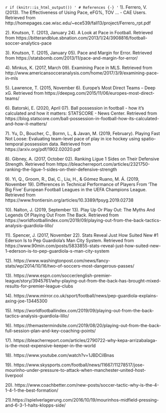 `r if (knitr::is_html_output()) '
# References {-}
'`
1). Ferrero, V. (2013). The Effectiveness of Using Pace, eFG%, TOV ... - CAE Users. Retrieved from http://homepages.cae.wisc.edu/~ece539/fall13/project/Ferrero_rpt.pdf

2). Knutson, T. (2013, January 24). A Look at Pace in Football. Retrieved from https://bitterandblue.sbnation.com/2013/1/24/3908816/football-soccer-analytics-pace

3). Knutson, T. (2015, January 05). Pace and Margin for Error. Retrieved from https://statsbomb.com/2013/11/pace-and-margin-for-error/

4). Minkus, K. (2017, March 09). Examining Pace in MLS. Retrieved from http://www.americansocceranalysis.com/home/2017/3/9/examining-pace-in-mls

5). Lawrence, T. (2015, November 6). Europe’s Most Direct Teams – Deep xG. Retrieved from https://deepxg.com/2015/11/06/europes-most-direct-teams/

6). Batorski, E. (2020, April 07). Ball possession in football - how it's calculated and how it matters: STATSCORE - News Center. Retrieved from https://blog.statscore.com/ball-possession-in-football-how-its-calculated-and-how-it-matters/

7). Yu, D., Boucher, C., Bornn, L., & Javan, M. (2019, February). Playing Fast Not Loose: Evaluating team-level pace of play in ice hockey using spatio-temporal possession data. Retrieved from https://arxiv.org/pdf/1902.02020.pdf

8). Gibney, A. (2017, October 02). Ranking Ligue 1 Sides on Their Defensive Strength. Retrieved from https://bleacherreport.com/articles/2321750-ranking-the-ligue-1-sides-on-their-defensive-strength

9). Yi, Q., Groom, R., Dai, C., Liu, H., & Gómez Ruano, M. Á. (2019, November 19). Differences in Technical Performance of Players From 'The Big Five' European Football Leagues in the UEFA Champions League. Retrieved from https://www.frontiersin.org/articles/10.3389/fpsyg.2019.02738

10). Nalton, J. (2019, September 13). Play Up Or Play Out: The Myths And Legends Of Playing Out From The Back. Retrieved from https://worldfootballindex.com/2019/09/playing-out-from-the-back-tactics-analysis-guardiola-lillo/

11). Spencer, J. (2017, November 22). Stats Reveal Just How Suited New #1 Ederson Is to Pep Guardiola's Man City System. Retrieved from https://www.90min.com/posts/5833855-stats-reveal-just-how-suited-new-1-ederson-is-to-pep-guardiola-s-man-city-system

12). https://www.washingtonpost.com/news/fancy-stats/wp/2014/10/16/two-of-soccers-most-dangerous-passes/

13). https://www.espn.com/soccer/english-premier-league/story/3945761/why-playing-out-from-the-back-has-brought-mixed-results-for-premier-league-clubs

14). https://www.mirror.co.uk/sport/football/news/pep-guardiola-explains-axing-joe-13445300

15). https://worldfootballindex.com/2019/09/playing-out-from-the-back-tactics-analysis-guardiola-lillo/

16). https://themastermindsite.com/2019/08/20/playing-out-from-the-back-full-session-plan-and-key-coaching-points/

17). https://bleacherreport.com/articles/2790722-why-kepa-arrizabalaga-is-the-most-expensive-keeper-in-the-world

18). https://www.youtube.com/watch?v=1JBDCilBnas

19). https://www.skysports.com/football/news/11667/11278517/jose-mourinho-under-pressure-to-attack-when-manchester-united-host-liverpool

20). https://www.coachbetter.com/new-posts/soccer-tactic-why-is-the-4-1-4-1-the-best-formation/

21).https://spielverlagerung.com/2016/10/19/mourinhos-midfield-pressing-and-6-3-1-halts-klopps-side/



